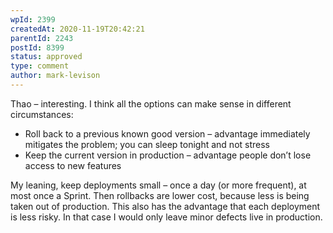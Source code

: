 ```yaml
---
wpId: 2399
createdAt: 2020-11-19T20:42:21
parentId: 2243
postId: 8399
status: approved
type: comment
author: mark-levison
---
```


Thao – interesting. I think all the options can make sense in different circumstances:

*   Roll back to a previous known good version – advantage immediately mitigates the problem; you can sleep tonight and not stress
*   Keep the current version in production – advantage people don’t lose access to new features

My leaning, keep deployments small – once a day (or more frequent), at most once a Sprint. Then rollbacks are lower cost, because less is being taken out of production. This also has the advantage that each deployment is less risky. In that case I would only leave minor defects live in production.